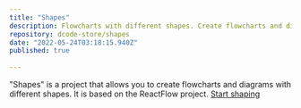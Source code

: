 ```yaml
---
title: "Shapes"
description: Flowcharts with different shapes. Create flowcharts and diagrams. Based on ReactFlow project
repository: dcode-store/shapes
date: "2022-05-24T03:18:15.940Z"
published: true
  
---
```

"Shapes" is a project that allows you to create flowcharts and diagrams with different shapes. It is based on the ReactFlow project.
[Start shaping](https://dcode-store.github.io/shapes/)